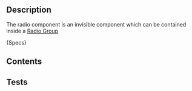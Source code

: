 
## Description
The radio component is an invisible component which can be contained inside a [Radio Group](/)

<Description>{Specs}</Description>

## Contents
<SpecsRadioContents />

## Tests
<SpecsRadioTests />
